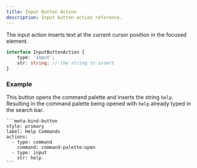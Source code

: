 ```yaml
---
title: Input Button Action
description: Input button action reference.
---
```


The input action inserts text at the current cursor position in the focused element.

```ts
interface InputButtonAction {
	type: 'input';
	str: string; // the string to insert
}
```

### Example

This button opens the command palette and inserts the string `help`.
Resulting in the command palette being opened with `help` already typed in the search bar.

````custom_markdown {7-8}
```meta-bind-button
style: primary
label: Help Commands
actions:
  - type: command
    command: command-palette:open
  - type: input
    str: help
```
````
